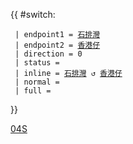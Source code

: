 {{ #switch: {{{format|}}}
  | endpoint1 = [[石排灣邨公共運輸交匯處|石排灣]]
  | endpoint2 = [[香港仔]]
  | direction = 0
  | status =
  | inline = [[石排灣邨公共運輸交匯處|石排灣]] ↺ [[香港仔]]
  | normal =
  | full =
}}<noinclude>[[Category:港島專線小巴路線模板|04S]]</noinclude>